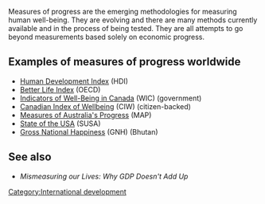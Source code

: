 Measures of progress are the emerging methodologies for measuring human well-being. They are evolving and there are many methods currently available and in the process of being tested. They are all attempts to go beyond measurements based solely on economic progress.

== Examples of measures of progress worldwide ==

*[[Human Development Index]] (HDI)
*[[Better Life Index]] (OECD)
*[[Indicators of Well-Being in Canada]] (WIC) (government)
*[[Canadian Index of Wellbeing]] (CIW) (citizen-backed)
*[[Measures of Australia's Progress]] (MAP)
*[[State of the USA]] (SUSA)
*[[Gross National Happiness]] (GNH) (Bhutan)

== See also ==
*''Mismeasuring our Lives: Why GDP Doesn't Add Up''

[[Category:International development]]